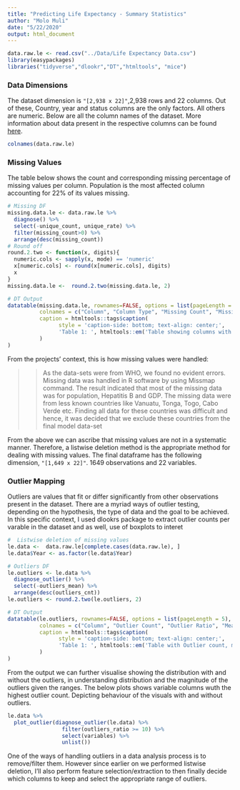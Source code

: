 ```yaml
---
title: "Predicting Life Expectancy - Summary Statistics"
author: "Molo Muli"
date: "5/22/2020"
output: html_document
---
```


```r
data.raw.le <- read.csv("../Data/Life Expectancy Data.csv")
library(easypackages)
libraries("tidyverse","dlookr","DT","htmltools", "mice")
```

### Data Dimensions
The dataset dimension is `"[2,938 x 22]"`,2,938 rows and 22 columns. Out of these, Country, year and status columns are the only factors. All others are numeric. Below are all the column names of the dataset. More information about data present in the respective columns can be found [here](https://www.kaggle.com/kumarajarshi/life-expectancy-who/data).

```r
colnames(data.raw.le)
```

### Missing Values
The table below shows the count and corresponding missing percentage of missing values per column. Population is the most affected column accounting for 22% of its values missing.

```r
# Missing DF
missing.data.le <- data.raw.le %>%
  diagnose() %>%
  select(-unique_count, unique_rate) %>%
  filter(missing_count>0) %>%
  arrange(desc(missing_count))
# Round off
round.2.two <- function(x, digits){
  numeric.cols <- sapply(x, mode) == 'numeric'
  x[numeric.cols] <- round(x[numeric.cols], digits)
  x
}
missing.data.le <-  round.2.two(missing.data.le, 2)

# DT Output
datatable(missing.data.le, rownames=FALSE, options = list(pageLength = 5), class = 'display',
          colnames = c("Column", "Column Type", "Missing Count", "Missing (%)", "Unique Rate"),
          caption = htmltools::tags$caption(
                style = 'caption-side: bottom; text-align: center;',
                'Table 1: ', htmltools::em('Table showing columns with count of missing values.')
          )
)

```

From the projects' context, this is how missing values were handled:

>>As the data-sets were from WHO, we found no evident errors. Missing data was handled in R software by using Missmap command. The result indicated that most of the missing data was for population, Hepatitis B and GDP. The missing data were from less known countries like Vanuatu, Tonga, Togo, Cabo Verde etc. Finding all data for these countries was difficult and hence, it was decided that we exclude these countries from the final model data-set
>>

From the above we can ascribe that missing values are not in a systematic manner. Therefore, a listwise deletion method is the appropriate method for dealing with missing values. The final dataframe has the following dimension, `"[1,649 x 22]"`. 1649 observations and 22 variables.

### Outlier Mapping
Outliers are values that fit or differ significantly from other observations present in the dataset. There are a myriad ways of outlier testing, depending on the hypothesis, the type of data and the goal to be achieved. In this specific context, I used dlookrs package to extract outlier counts per varable in the dataset and as well, use of boxplots to interet

```r
#  Listwise deletion of missing values
le.data <-  data.raw.le[complete.cases(data.raw.le), ]
le.data$Year <- as.factor(le.data$Year)

# Outliers DF
le.outliers <- le.data %>%
  diagnose_outlier() %>%
  select(-outliers_mean) %>%
  arrange(desc(outliers_cnt))
le.outliers <- round.2.two(le.outliers, 2)

# DT Output
datatable(le.outliers, rownames=FALSE, options = list(pageLength = 5), class = 'display',
          colnames = c("Column", "Outlier Count", "Outlier Ratio", "Mean (With Outliers)", "Mean (Without Outliers)"),
          caption = htmltools::tags$caption(
                style = 'caption-side: bottom; text-align: center;',
                'Table 1: ', htmltools::em('Table with Outlier count, mean of variables with and without the outliers.')
          )
)

```
From the output we can further visualise showing the distribution with and without the outliers, in understanding distribution and the magnitude of the outliers given the ranges. The below plots shows variable columns wuth the highest outlier count. Depicting behaviour of the visuals with and without outliers.


```r
le.data %>%
  plot_outlier(diagnose_outlier(le.data) %>% 
                 filter(outliers_ratio >= 10) %>% 
                 select(variables) %>% 
                 unlist())

```

One of the ways of handling outliers in a data analysis process is to remove/filter them. However since earlier on we performed listwise deletion, I'll also perform feature selection/extraction to then finally decide which columns to keep and select the appropriate range of outliers. 


